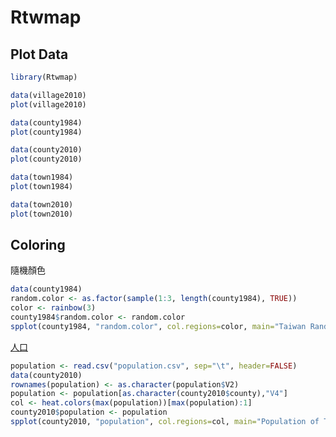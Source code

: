 # Rtwmap

## Plot Data

```r
library(Rtwmap)
```

```r
data(village2010)
plot(village2010)
```

```r
data(county1984)
plot(county1984)
```

```r
data(county2010)
plot(county2010)
```

```r
data(town1984)
plot(town1984)
```

```r
data(town2010)
plot(town2010)
```

## Coloring

隨機顏色

```r
data(county1984)
random.color <- as.factor(sample(1:3, length(county1984), TRUE))
color <- rainbow(3)
county1984$random.color <- random.color
spplot(county1984, "random.color", col.regions=color, main="Taiwan Random Color")
```

[人口](http://zh.wikipedia.org/wiki/%E8%87%BA%E7%81%A3%E8%A1%8C%E6%94%BF%E5%8D%80%E4%BA%BA%E5%8F%A3%E5%88%97%E8%A1%A8)

```r
population <- read.csv("population.csv", sep="\t", header=FALSE)
data(county2010)
rownames(population) <- as.character(population$V2)
population <- population[as.character(county2010$county),"V4"]
col <- heat.colors(max(population))[max(population):1]
county2010$population <- population
spplot(county2010, "population", col.regions=col, main="Population of Taiwan")
```